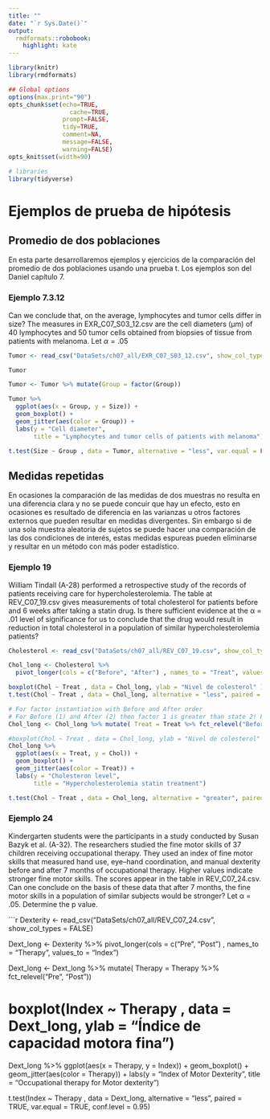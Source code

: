 ```yaml
---
title: ""
date: "`r Sys.Date()`"
output:
  rmdformats::robobook:
    highlight: kate
---
```


```r
library(knitr)
library(rmdformats)

## Global options
options(max.print="90")
opts_chunk$set(echo=TRUE,
	             cache=TRUE,
               prompt=FALSE,
               tidy=TRUE,
               comment=NA,
               message=FALSE,
               warning=FALSE)
opts_knit$set(width=90)
```

```r
# libraries
library(tidyverse)

```

# Ejemplos de prueba de hipótesis  

## Promedio de dos poblaciones  

En esta parte desarrollaremos ejemplos y ejercicios de la comparación del promedio de dos poblaciones usando una prueba t. Los ejemplos son del Daniel capítulo 7.  

### Ejemplo 7.3.12  
Can we conclude that, on the average, lymphocytes and tumor cells differ in size? The measures in EXR_C07_S03_12.csv are the cell diameters (μm) of 40 lymphocytes and 50 tumor cells obtained from biopsies of tissue from patients with melanoma. Let $\alpha = .05$  

```r
Tumor <- read_csv("DataSets/ch07_all/EXR_C07_S03_12.csv", show_col_types = FALSE)

Tumor

Tumor <- Tumor %>% mutate(Group = factor(Group))

Tumor %>% 
  ggplot(aes(x = Group, y = Size)) +
  geom_boxplot() +
  geom_jitter(aes(color = Group)) +
  labs(y = "Cell diameter", 
       title = "Lymphocytes and tumor cells of patients with melanoma")

t.test(Size ~ Group , data = Tumor, alternative = "less", var.equal = FALSE, conf.level = 0.95)

```

## Medidas repetidas  

En ocasiones la comparación de las medidas de dos muestras no resulta en una diferencia clara y no se puede concuir que hay un efecto, esto en ocasiones es resultado de diferencia en las varianzas u otros factores externos que pueden resultar en medidas divergentes. Sin embargo si de una sola muestra aleatoria de sujetos se puede hacer una comparación de las dos condiciones de interés, estas medidas espureas pueden eliminarse y resultar en un método con más poder estadístico.   

### Ejemplo 19  
William Tindall (A-28) performed a retrospective study of the records of patients receiving care for hypercholesterolemia. The table at REV_C07_19.csv gives measurements of total cholesterol for patients before and 6 weeks after taking a statin drug. Is there sufficient evidence at the α = .01 level of significance for us to conclude that the drug would result in reduction in total cholesterol in a population of similar hypercholesterolemia patients?  
```r
Cholesterol <- read_csv("DataSets/ch07_all/REV_C07_19.csv", show_col_types = FALSE)

Chol_long <- Cholesterol %>%
  pivot_longer(cols = c("Before", "After") , names_to = "Treat", values_to = "Chol")

boxplot(Chol ~ Treat , data = Chol_long, ylab = "Nivel de colesterol" )
t.test(Chol ~ Treat , data = Chol_long, alternative = "less", paired = TRUE, var.equal = TRUE, conf.level = 0.99)

# For factor instantiation with Before and After order
# For Before (1) and After (2) then factor 1 is greater than state 2! Factors compare respect the numerical order
Chol_long <- Chol_long %>% mutate( Treat = Treat %>% fct_relevel("Before", "After"))

#boxplot(Chol ~ Treat , data = Chol_long, ylab = "Nivel de colesterol" )
Chol_long %>% 
  ggplot(aes(x = Treat, y = Chol)) +
  geom_boxplot() +
  geom_jitter(aes(color = Treat)) +
  labs(y = "Cholesteron level", 
       title = "Hypercholesterolemia statin treatment")

t.test(Chol ~ Treat , data = Chol_long, alternative = "greater", paired = TRUE, var.equal = TRUE, conf.level = 0.99)

```

### Ejemplo 24  
Kindergarten students were the participants in a study conducted by Susan Bazyk et al. (A-32). The researchers studied the fine motor skills of 37 children receiving occupational therapy. They used an index of fine motor skills that measured hand use, eye–hand coordination, and manual dexterity before and after 7 months of occupational therapy. Higher values indicate stronger fine motor skills. The scores appear in the table in REV_C07_24.csv. Can one conclude on the basis of these data that after 7 months, the fine motor skills in a population of similar subjects would be stronger? Let α = .05. Determine the p value.  

```r
Dexterity <- read_csv("DataSets/ch07_all/REV_C07_24.csv", show_col_types = FALSE)

Dext_long <- Dexterity %>%
  pivot_longer(cols = c("Pre", "Post") , names_to = "Therapy", values_to = "Index")

Dext_long <- Dext_long %>% mutate( Therapy = Therapy %>% fct_relevel("Pre", "Post"))

# boxplot(Index ~ Therapy , data = Dext_long, ylab = "Índice de capacidad motora fina")
Dext_long %>% 
  ggplot(aes(x = Therapy, y = Index)) +
  geom_boxplot() +
  geom_jitter(aes(color = Therapy)) +
  labs(y = "Index of Motor Dexterity", 
       title = "Occupational therapy for Motor dexterity")


t.test(Index ~ Therapy , data = Dext_long, alternative = "less", paired = TRUE, var.equal = TRUE, conf.level = 0.95)

